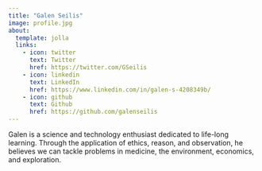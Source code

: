 ```yaml
---
title: "Galen Seilis"
image: profile.jpg
about:
  template: jolla
  links:
    - icon: twitter
      text: Twitter
      href: https://twitter.com/GSeilis
    - icon: linkedin
      text: LinkedIn
      href: https://www.linkedin.com/in/galen-s-4208349b/
    - icon: github
      text: Github
      href: https://github.com/galenseilis
---
```


Galen is a science and technology enthusiast dedicated to life-long learning. Through the application of ethics, reason, and observation, he believes we can tackle problems in medicine, the environment, economics, and exploration.

